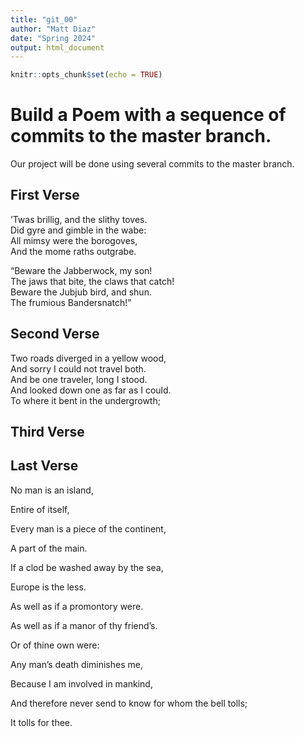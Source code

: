 ```yaml
---
title: "git_00"
author: "Matt Diaz"
date: "Spring 2024"
output: html_document
---
```


```r
knitr::opts_chunk$set(echo = TRUE)
```
# Build a Poem with a sequence of commits to the master branch.
Our project will be done using several commits to the master branch.
<!-- Do not modify or change any text in "!--" bracketed areas such as this --- these are instructions to
you, if you change any of this the git program will notice it and compromise your git merging strategy !-->

## First Verse 
<!--Put the first five lines of a poem by Lewis Carrol in this section!-->

'Twas brillig, and the slithy toves.   
Did gyre and gimble in the wabe:  
All mimsy were the borogoves,    
And the mome raths outgrabe.    

"Beware the Jabberwock, my son!    
The jaws that bite, the claws that catch!    
Beware the Jubjub bird, and shun.   
The frumious Bandersnatch!"    

## Second Verse
<!--Put the first five lines of a poem by Robert Frost here!-->

Two roads diverged in a yellow wood,    
And sorry I could not travel both.   
And be one traveler, long I stood.   
And looked down one as far as I could.   
To where it bent in the undergrowth;    

## Third Verse
<!--Put the first two verses of The Walrus and the Carpenter here!-->

    

## Last Verse
<!--Put a short poem of your choice 8-20 lines,here!-->

No man is an island,  

Entire of itself,  

Every man is a piece of the continent,  

A part of the main.  

If a clod be washed away by the sea,  

Europe is the less.  

As well as if a promontory were.  

As well as if a manor of thy friend’s. 

Or of thine own were:  

Any man’s death diminishes me,  

Because I am involved in mankind,  

And therefore never send to know for whom the bell tolls;  

It tolls for thee.  


